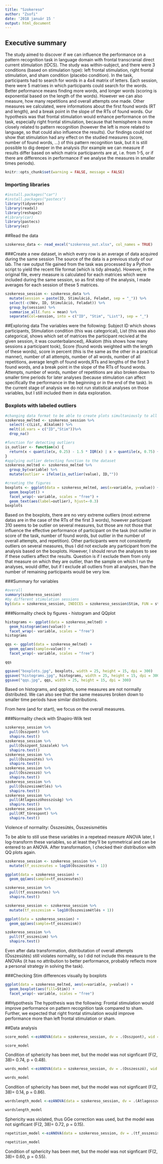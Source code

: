 ```yaml
---
title: "Szokereso"
author: "Zsofi"
date: '2018 január 15 '
output: html_document
---
```

## Executive summary
The study aimed to discover if we can influence the performance on a pattern recognition task in language domain with frontal transcranial direct current stimulation (tDCS). The study was within-subject, and there were 3 conditions (based on stimulation type): left frontal stimulation, right frontal stimulation, and sham condition (placebo condition). In the task, participants had to search for words in a 4x4 matrix of letters. Each session, there were 5 matrixes in which participants could search for the words. Better peformance means finding more words, and longer words (scoring is exponential based on the length of the words). However we can also measure, how many repetitions and overall attempts one made. Other measures we calculated, were informations about the first found words (RT and length), and a break point in the slope of the RTs of found words. Our hypothesis was that frontal stimulation would enhance performance on the task, especially right frontal stimulation, because that hemisphere is more closely related to pattern recognition (however the left is more related to language, so that could also influence the results). Our findings could not show that stimulation had any effect on the studied measures (score, number of found words, ...) of this pattern recognition task, but it is still possible to dig deeper in the analysis (for example we can measure if results differ based on which matrix participannts are at, i.e. from 1-5, or if there are differences in performance if we analyse the measures in smaller times periods).
```r
knitr::opts_chunk$set(warning = FALSE, message = FALSE)
```

### Importing libraries
```r
#install.packages("car")
#install.packages("pastecs")
library(tidyverse)
library(readxl)
library(reshape2)
#library(car)
library(pastecs)
library(ez)
```
##Read the data
```r

szokereso_data <- read_excel("szokereso_out.xlsx", col_names = TRUE)
```
###Create a new dataset, in which every row is an average of data acquired during the same session
The source of the data is a previous study of our lab. The raw output file gained from the task was processed by a Python script to yield the recent file format (which is tidy already). However, in the original file, every measure is calculated for each matrices which were included during the same session, so as first step of the analysis, I made averages for each session of these 5 matrices.
```r
szokereso_session <- szokereso_data %>% 
  mutate(session = paste(ID, Stimuláció, Feladat, sep = "_")) %>%
  select(-c(Név, ID, Stimuláció, Feladat)) %>%
  group_by(session) %>% 
  summarise_all(.funs = mean) %>% 
  separate(col=session, into = c("ID", "Stim", "List"), sep = "_")


```
##Exploring data
The variables were the following: Subject ID which shows participants, Stimulation condition (this was categorical), List (this was also categorical, shows which set of matrices the participant recivied at the given session, it was counterbalanced), Alkalom (this shows how many sessions a participant took), Score (found words weighted with the length of these words), score in percent (this is the same as the other in a practical manner), number of all attempts, number of all words, number of all repetitions, average length of found words,RTs and lengths of the first 3 found words, and a break point in the slope of the RTs of found words.
Attempts, number of words, number of repetitions are also broken down to smaller time periods for later analyses (because stimulation can affect specifically the performance in the beginning or in the end of the task). In the current stage of analysis we do not run statistical analyses on those variables, but I still included them in data exploration.

### Boxplots with labeled outliers
```r

#changing data format to be able to create plots simultaniously to all variables
szokereso_melted <- szokereso_session %>% 
  select(-c(List, Alkalom)) %>% 
  melt(id.vars = c("ID","Stim"))%>%
  drop_na()

#function for detecting outliers
is_outlier <- function(x) {
  return(x < quantile(x, 0.25) - 1.5 * IQR(x) | x > quantile(x, 0.75) + 1.5 * IQR(x))
}
#applying outlier detecting function to the dataset
szokereso_melted <- szokereso_melted %>%
  group_by(variable) %>% 
  mutate(outlier = ifelse(is_outlier(value), ID,""))

#creating the figures
boxplots <- ggplot(data = szokereso_melted, aes(x=variable, y=value)) + 
  geom_boxplot() +
  facet_wrap(~ variable, scales = "free") +
  geom_text(aes(label=outlier), hjust=-0.3)
boxplots

```
Based on the boxplots, there are no very extreme outliers (most extreme datas are in the case of the RTs of the first 3 words), however participant 310 seems to be outlier on several measures, but those are not those that influence the effective performance of participant on the task (not outlier in score of the task, number of found words, but outlier in the number of overall attempts, and repetition).
Other participants were not consistently outliers on several measures, thus I did not exclude any participant from the analysis based on the boxplots. However, I should rerun the analyses to see if these outliers affect the results. Question is if I exclude them from only that measure on which they are outlier, than the sample on which I run the analyses, would differ, but if I exclude all outliers from all analyses, than the number of remaining participants would be very low. 

###Summary for variables
```r
#overall
summary(szokereso_session)
#by different stimulation sessions
by(data = szokereso_session, INDICES = szokereso_session$Stim, FUN = stat.desc, basic =FALSE)

```
###Normality check by figures - histogram and QQplot
```r
histograms <- ggplot(data = szokereso_melted) + 
  geom_histogram(aes(value)) +
  facet_wrap(~ variable, scales = "free") 
histograms
```
```r
qqs <- ggplot(data = szokereso_melted) + 
  geom_qq(aes(sample=value)) +
  facet_wrap(~ variable, scales = "free") 

qqs
```
```r
ggsave("boxplots.jpg", boxplots, width = 25, height = 15, dpi = 300)
ggsave("histograms.jpg", histograms, width = 25, height = 15, dpi = 300)
ggsave("qqs.jpg", qqs, width = 25, height = 15, dpi = 300)
```
Based on histograms, and qqplots, some measures are not normally distributed. We can also see that the same measures broken down to smaller time periods have similar distributions.

From here (and for start), we focus on the overall measures.

###Normality check with Shapiro-Wilk test

```r
szokereso_session %>% 
  pull(Összpont) %>% 
  shapiro.test()
szokereso_session %>% 
  pull(Összpont_Szazalek) %>% 
  shapiro.test()
szokereso_session %>% 
  pull(Összesütés) %>% 
  shapiro.test()
szokereso_session %>% 
  pull(Összesszó) %>% 
  shapiro.test()
szokereso_session %>% 
  pull(Összesismétlés) %>% 
  shapiro.test()
szokereso_session %>% 
  pull(Átlagosszóhosszúság) %>% 
  shapiro.test()
szokereso_session %>% 
  pull(RT_törespont) %>% 
  shapiro.test()
```
Violence of normality: Összesütés, Összesismétlés

To be able to still use these variables in a repetead measure ANOVA later, I log-transform these variables, so at least they'll be symmetrical and can be entered to an ANOVA. After transformation, I checked their distribution with QQ plots again.
```r
szokereso_session <- szokereso_session %>% 
  mutate(tf_osszesutes = log10(Összesütés + 1))

ggplot(data = szokereso_session) + 
  geom_qq(aes(sample=tf_osszesutes))

szokereso_session %>% 
  pull(tf_osszesutes) %>% 
  shapiro.test()

szokereso_session <- szokereso_session %>% 
  mutate(tf_osszesism = log10(Összesismétlés + 1))

ggplot(data = szokereso_session) + 
  geom_qq(aes(sample=tf_osszesism))

szokereso_session %>% 
  pull(tf_osszesism) %>% 
  shapiro.test()
```
Even after data transformation, distributation of overall attempts (Összesütés) still violates normality, so I did not include this measure to the ANOVAs (it has no attribution to better performance, probably reflects more a personal strategy in solving the task).

###Checking Stim differences visually by boxplots
```r
ggplot(data = szokereso_melted, aes(x=variable, y=value)) + 
  geom_boxplot(aes(fill=Stim)) +
  facet_wrap(~ variable, scales = "free")
```
##Hypothesis
The hypothesis was the following: Frontal stimulation would improve performance on pattern recognition task compared to sham. Further, we expected that right frontal stimulation would improve performance more than left frontal stimulation or sham.

##Data analysis
```r
score_model <-ezANOVA(data = szokereso_session, dv = .(Összpont), wid = .(ID), within = .(Stim), detailed = TRUE, type = 2)

score_model

```
Condition of sphericity has been met, but the model was not signficant (F(2, 38)= 0.74, p = 0.48).
```r
words_model <-ezANOVA(data = szokereso_session, dv = .(Összesszó), wid = .(ID), within = .(Stim), detailed = TRUE, type = 2)

words_model
```
Condition of sphericity has been met, but the model was not signficant (F(2, 38)= 0.14, p = 0.86).
```r
wordslength_model <-ezANOVA(data = szokereso_session, dv = .(Átlagosszóhosszúság), wid = .(ID), within = .(Stim), detailed = TRUE, type = 2)

wordslength_model
```
Sphericity was violated, thus GGe correction was used, but the model was not signficant (F(2, 38)= 0.72, p = 0.15).
```r
repetition_model <-ezANOVA(data = szokereso_session, dv = .(tf_osszesism), wid = .(ID), within = .(Stim), detailed = TRUE, type = 2)

repetition_model
```
Condition of sphericity has been met, but the model was not signficant (F(2, 38)= 0.60, p = 0.55).

